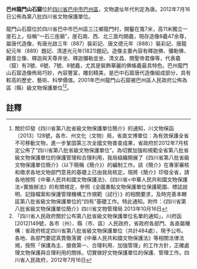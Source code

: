 {{msg:四川省文物保護單位
|名稱 = 巴州龍門山石窟
|編號 = 342
|圖片 = 
|級別 = S8
|分類 = 
|時代 = [[唐代|唐代]]
|地点 = [[四川省|四川省]][[巴中市|巴中市]][[巴州區|巴州區]]
|坐標 =
|登錄 = 2012年7月16日
}}
'''巴州龍門山石窟'''位於[[四川省|四川省]][[巴中市|巴中市]][[巴州區|巴州區]]，文物遺址年代判定為唐。2012年7月16日公佈為第八批四川省文物保護單位。

龍門山石窟位於四川省巴中市巴州區三江鄉龍門村，開鑿在寬7米，高11米獨立一崖石上，俗稱“一石三座廟”，崖石南、西、北三面均開龕，現存造像8龕47余尊，屬唐代造像，有唐光啟三年（887）裝彩記、唐文德元年（888））裝彩記、唐龍紀元年（889）題記、清道光元年(1821)題記。造像主要內容有釋迦佛、彌勒佛、觀音立像、釋迦與天尊井坐、釋迦彌勒並坐、清文昌、關聖帝君像等，代表龕（窟）有3號、6號、7號、8號龕，尤其是裝飾華麗的佛帳龕最具特色。巴州龍門山石窟造像佈局巧妙，內容豐富，雕刻精美，是巴中石窟唐代造像組成部分，具有較高的歷史、藝術、科學價值。2001年巴州龍門山石窟被巴州區人民政府公佈為區（縣）級文物保護單位<ref>關於印發《四川省第八批省級文物保護單位簡介》的通知，川文物保函〔2013〕128號，各市、州文化（文物）局，省直文博單位：為有效保護全省不可移動文物，進一步鞏固第三次全國文物普查成果，省政府於2012年7月核定公佈了“四川省第八批省級文物保護單位”。為切實加強和規範全省第八批省級文物保護單位的保護管理和合理利用，我局組織開展了《四川省第八批省級文物保護單位簡介》（以下簡稱《簡介》）的編制工作。該《簡介》在專家審核和徵求各地文物部門意見的基礎上已由我局核定。現將《簡介》印發全省，請各地按照《中華人民共和國文物保護法》、《四川省<中華人民共和國文物保護法>實施辦法》的有關規定，參照《全國重點文物保護單位保護範圍、標誌說明、記錄檔案和保護管理機構工作規範（試行）》的相關要求，及時完善本轄區第八批省級文物保護單位的“四有”基礎工作。特此通知。附件：《四川省第八批省級文物保護單位簡介》四川省文物管理局  2013年10月16日</ref><ref>「四川省人民政府關於公布第八批省級文物保護單位名單的通知」，川府函[2012]149號，各市（州）、縣（市、區）人民政府，省政府各部門、各直屬機構：省政府核定四川省第八批省級文物保護單位（共計484處），現予公布。各地、各部門要認真貫徹落實《中華人民共和國文物保護法》等相關法律法規，按照「保護為主、搶救第一、合理利用、加強管理」的工作方針，正確處理文物保護與合理利用的關係，切實做好文物保護單位的保護、管理工作。四川省人民政府，2012年7月16日</ref>。
==註釋==
{{reflist}}